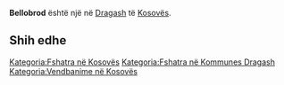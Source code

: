 {{Fshat në 
 | Emri                = Bellobrod
 | EmriAlt                = 
 | NAME_SHORT_FORM=      
 | NAME_GENERIC=      
 | NAME_SORT_NAME_RO=      BELLOBROD
 | FULL_NAME_RO = Bellobrod
 | FULL_NAME_ND_RO=Bellobrod
 | SORT_NAME_RG=BELLOBROD
 | FULL_NAME_RG=Bellobrod
 | FULL_NAME_ND_RG=Bellobrod
 | SRP_NAME_SHORT_FORM=      
 | SRP_NAME_GENERIC=      
 | SRP_NAME_SORT_NAME_RO=      
 | SRP_FULL_NAME_RO = 
 | SRP_FULL_NAME_ND_RO=
 | SRP_SORT_NAME_RG=
 | SRP_FULL_NAME_RG=
 | SRP_FULL_NAME_ND_RG=
 | Emri (Rasa dhanore) = 
 | Figura              = 
 | Shteti              = Kosovo
 | Komuna              = Dragash
 | Kodi postar         = 
 | Sipërfaqja          = 

 | Popullsia           = 

 | Regj. i popullsisë  = 
 | Dend. e popullsisë  = 
 | Faqja zyrtare       = 
 <!--- Koordinatat ----> 
 | Gjerësia            = 42.118333
 | Gjatësia            = 20.683333
 | Lartësia            = 
}}
'''Bellobrod''' është një [[]] në [[Dragash]] të [[Kosovës]].

<!-- == Gjeografia == -->
<!-- == Historia == -->
<!-- == Demografia == -->
== Shih edhe ==
{{Komuna Dragash}}
{{Kosovo-Administrata-Cung}}

[[Kategoria:Fshatra në Kosovës]]
[[Kategoria:Fshatra në Kommunes Dragash]]
[[Kategoria:Vendbanime në Kosovës]]